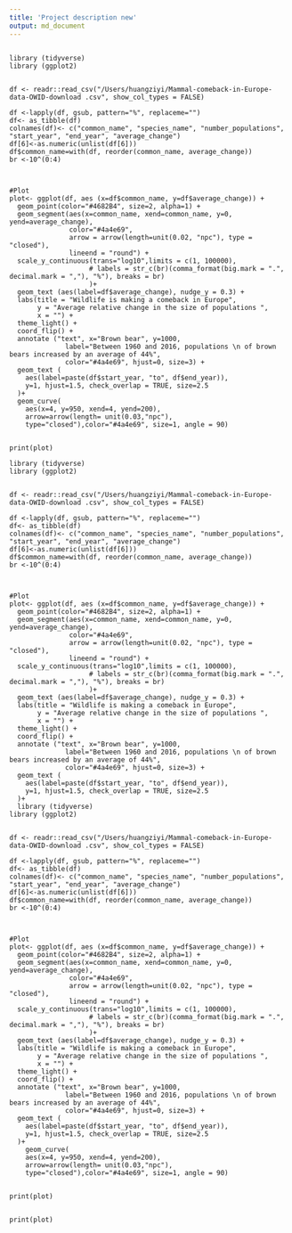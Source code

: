 ```yaml
---
title: 'Project description new'
output: md_document
---
```


```

library (tidyverse)
library (ggplot2)


df <- readr::read_csv("/Users/huangziyi/Mammal-comeback-in-Europe-data-OWID-download .csv", show_col_types = FALSE)

df <-lapply(df, gsub, pattern="%", replaceme="")
df<- as_tibble(df)
colnames(df)<- c("common_name", "species_name", "number_populations", "start_year", "end_year", "average_change")
df[6]<-as.numeric(unlist(df[6]))
df$common_name=with(df, reorder(common_name, average_change))
br <-10^(0:4)



#Plot
plot<- ggplot(df, aes (x=df$common_name, y=df$average_change)) + 
  geom_point(color="#4682B4", size=2, alpha=1) +
  geom_segment(aes(x=common_name, xend=common_name, y=0, yend=average_change),
               color="#4a4e69",
               arrow = arrow(length=unit(0.02, "npc"), type = "closed"),
               lineend = "round") +
  scale_y_continuous(trans="log10",limits = c(1, 100000),
                    # labels = str_c(br)(comma_format(big.mark = ".", decimal.mark = ","), "%"), breaks = br) 
                    )+
  geom_text (aes(label=df$average_change), nudge_y = 0.3) +
  labs(title = "Wildlife is making a comeback in Europe", 
       y = "Average relative change in the size of populations ",
       x = "") +
  theme_light() +
  coord_flip() +
  annotate ("text", x="Brown bear", y=1000,
              label="Between 1960 and 2016, populations \n of brown bears increased by an average of 44%",
              color="#4a4e69", hjust=0, size=3) +
  geom_text (
    aes(label=paste(df$start_year, "to", df$end_year)),
    y=1, hjust=1.5, check_overlap = TRUE, size=2.5
  )+
  geom_curve(
    aes(x=4, y=950, xend=4, yend=200),
    arrow=arrow(length= unit(0.03,"npc"),
    type="closed"),color="#4a4e69", size=1, angle = 90)


print(plot)

library (tidyverse)
library (ggplot2)


df <- readr::read_csv("/Users/huangziyi/Mammal-comeback-in-Europe-data-OWID-download .csv", show_col_types = FALSE)

df <-lapply(df, gsub, pattern="%", replaceme="")
df<- as_tibble(df)
colnames(df)<- c("common_name", "species_name", "number_populations", "start_year", "end_year", "average_change")
df[6]<-as.numeric(unlist(df[6]))
df$common_name=with(df, reorder(common_name, average_change))
br <-10^(0:4)



#Plot
plot<- ggplot(df, aes (x=df$common_name, y=df$average_change)) + 
  geom_point(color="#4682B4", size=2, alpha=1) +
  geom_segment(aes(x=common_name, xend=common_name, y=0, yend=average_change),
               color="#4a4e69",
               arrow = arrow(length=unit(0.02, "npc"), type = "closed"),
               lineend = "round") +
  scale_y_continuous(trans="log10",limits = c(1, 100000),
                    # labels = str_c(br)(comma_format(big.mark = ".", decimal.mark = ","), "%"), breaks = br) 
                    )+
  geom_text (aes(label=df$average_change), nudge_y = 0.3) +
  labs(title = "Wildlife is making a comeback in Europe", 
       y = "Average relative change in the size of populations ",
       x = "") +
  theme_light() +
  coord_flip() +
  annotate ("text", x="Brown bear", y=1000,
              label="Between 1960 and 2016, populations \n of brown bears increased by an average of 44%",
              color="#4a4e69", hjust=0, size=3) +
  geom_text (
    aes(label=paste(df$start_year, "to", df$end_year)),
    y=1, hjust=1.5, check_overlap = TRUE, size=2.5
  )+
  library (tidyverse)
library (ggplot2)


df <- readr::read_csv("/Users/huangziyi/Mammal-comeback-in-Europe-data-OWID-download .csv", show_col_types = FALSE)

df <-lapply(df, gsub, pattern="%", replaceme="")
df<- as_tibble(df)
colnames(df)<- c("common_name", "species_name", "number_populations", "start_year", "end_year", "average_change")
df[6]<-as.numeric(unlist(df[6]))
df$common_name=with(df, reorder(common_name, average_change))
br <-10^(0:4)



#Plot
plot<- ggplot(df, aes (x=df$common_name, y=df$average_change)) + 
  geom_point(color="#4682B4", size=2, alpha=1) +
  geom_segment(aes(x=common_name, xend=common_name, y=0, yend=average_change),
               color="#4a4e69",
               arrow = arrow(length=unit(0.02, "npc"), type = "closed"),
               lineend = "round") +
  scale_y_continuous(trans="log10",limits = c(1, 100000),
                    # labels = str_c(br)(comma_format(big.mark = ".", decimal.mark = ","), "%"), breaks = br) 
                    )+
  geom_text (aes(label=df$average_change), nudge_y = 0.3) +
  labs(title = "Wildlife is making a comeback in Europe", 
       y = "Average relative change in the size of populations ",
       x = "") +
  theme_light() +
  coord_flip() +
  annotate ("text", x="Brown bear", y=1000,
              label="Between 1960 and 2016, populations \n of brown bears increased by an average of 44%",
              color="#4a4e69", hjust=0, size=3) +
  geom_text (
    aes(label=paste(df$start_year, "to", df$end_year)),
    y=1, hjust=1.5, check_overlap = TRUE, size=2.5
  )+
    geom_curve(
    aes(x=4, y=950, xend=4, yend=200),
    arrow=arrow(length= unit(0.03,"npc"),
    type="closed"),color="#4a4e69", size=1, angle = 90)


print(plot)


print(plot)

```

